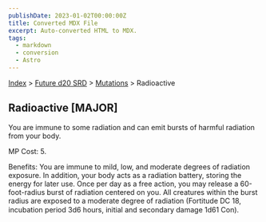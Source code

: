 ```yaml
---
publishDate: 2023-01-02T00:00:00Z
title: Converted MDX File
excerpt: Auto-converted HTML to MDX.
tags:
  - markdown
  - conversion
  - Astro
---
```


[Index](-index) > [Future d20 SRD](future-d20-srd-index) > [Mutations](future-d20-srd-mutations-index) > Radioactive

## Radioactive [MAJOR]

You are immune to some radiation and can emit bursts of harmful radiation from your body.

MP Cost: 5.

Benefits: You are immune to mild, low, and moderate degrees of radiation exposure. In addition, your body acts as a radiation battery, storing the energy for later use. Once per day as a free action, you may release a 60-foot-radius burst of radiation centered on you. All creatures within the burst radius are exposed to a moderate degree of radiation (Fortitude DC 18, incubation period 3d6 hours, initial and secondary damage 1d61 Con).
